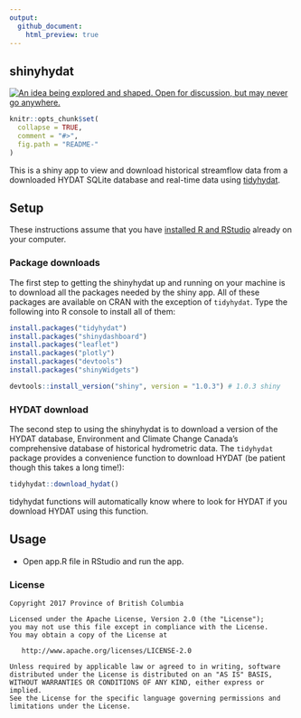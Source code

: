 ```yaml
---
output: 
  github_document:
    html_preview: true
---
```


<!-- README.md is generated from README.Rmd. Please edit that file -->

## shinyhydat

<div id="devex-badge"><a rel="Inspiration" href="https://github.com/BCDevExchange/docs/blob/master/discussion/projectstates.md"><img alt="An idea being explored and shaped. Open for discussion, but may never go anywhere." style="border-width:0" src="https://assets.bcdevexchange.org/images/badges/inspiration.svg" title="An idea being explored and shaped. Open for discussion, but may never go anywhere." /></a></div>

```r
knitr::opts_chunk$set(
  collapse = TRUE,
  comment = "#>",
  fig.path = "README-"
)
```



This is a shiny app to view and download historical streamflow data from a downloaded HYDAT SQLite database and real-time data using [tidyhydat](https://github.com/ropensci/tidyhydat).

## Setup
These instructions assume that you have [installed R and RStudio](https://github.com/bcgov/bcgov-data-science-resources/wiki/Installing-R-&-RStudio) already on your computer.

### Package downloads
The first step to getting the shinyhydat up and running on your machine is to download all the packages needed by the shiny app. All of these packages are available on CRAN with the exception of `tidyhydat`. Type the following into R console to install all of them:
```r
install.packages("tidyhydat")
install.packages("shinydashboard")
install.packages("leaflet")
install.packages("plotly")
install.packages("devtools")
install.packages("shinyWidgets")

devtools::install_version("shiny", version = "1.0.3") # 1.0.3 shiny
```

### HYDAT download
The second step to using the shinyhydat is to download a version of the HYDAT database, Environment and Climate Change Canada's comprehensive database of historical hydrometric data. The `tidyhydat` package provides a convenience function to download HYDAT (be patient though this takes a long time!):
```r
tidyhydat::download_hydat()
```

tidyhydat functions will automatically know where to look for HYDAT if you download HYDAT using this function.

## Usage

- Open app.R file in RStudio and run the app.


### License

    Copyright 2017 Province of British Columbia

    Licensed under the Apache License, Version 2.0 (the "License");
    you may not use this file except in compliance with the License.
    You may obtain a copy of the License at 

       http://www.apache.org/licenses/LICENSE-2.0

    Unless required by applicable law or agreed to in writing, software
    distributed under the License is distributed on an "AS IS" BASIS,
    WITHOUT WARRANTIES OR CONDITIONS OF ANY KIND, either express or implied.
    See the License for the specific language governing permissions and
    limitations under the License.
